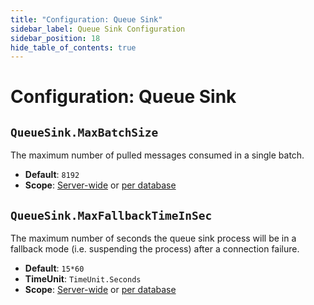 ```yaml
---
title: "Configuration: Queue Sink"
sidebar_label: Queue Sink Configuration
sidebar_position: 18
hide_table_of_contents: true
---
```



# Configuration: Queue Sink
## `QueueSink.MaxBatchSize`

The maximum number of pulled messages consumed in a single batch.  

- **Default**: `8192`
- **Scope**: [Server-wide](../../server/configuration/configuration-options.mdx#settingsjson) 
  or [per database](../../studio/database/settings/database-settings.mdx#view-database-settings)



## `QueueSink.MaxFallbackTimeInSec`

The maximum number of seconds the queue sink process will be in a fallback 
mode (i.e. suspending the process) after a connection failure.  

- **Default**: `15*60`
- **TimeUnit**: `TimeUnit.Seconds`
- **Scope**: [Server-wide](../../server/configuration/configuration-options.mdx#settingsjson) 
  or [per database](../../studio/database/settings/database-settings.mdx#view-database-settings)




